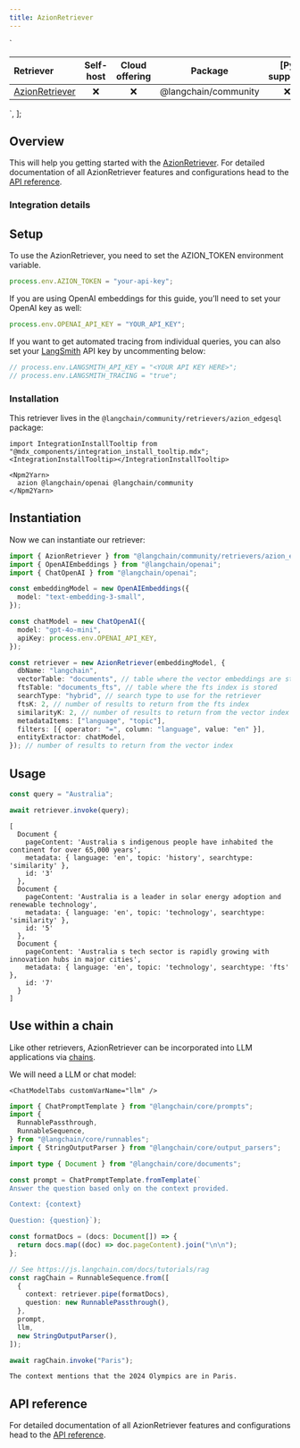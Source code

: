 ```yaml
---
title: AzionRetriever
---
```


  `
<table>
<colgroup>
<col style="width: 16%" />
<col style="width: 20%" />
<col style="width: 20%" />
<col style="width: 20%" />
<col style="width: 20%" />
</colgroup>
<thead>
<tr>
<th style="text-align: left;">Retriever</th>
<th style="text-align: center;">Self-host</th>
<th style="text-align: center;">Cloud offering</th>
<th style="text-align: center;">Package</th>
<th style="text-align: center;">[Py support]</th>
</tr>
</thead>
<tbody>
<tr>
<td style="text-align: left;"><a href="https://api.js.langchain.com/classes/_langchain_community.retrievers_azion_edgesql.AzionRetriever.html">AzionRetriever</a></td>
<td style="text-align: center;">❌</td>
<td style="text-align: center;">❌</td>
<td style="text-align: center;"><span class="citation" data-cites="langchain/community">@langchain/community</span></td>
<td style="text-align: center;">❌</td>
</tr>
</tbody>
</table>
`,
];

## Overview

This will help you getting started with the
[AzionRetriever](../../../docs/concepts/#retrievers). For detailed
documentation of all AzionRetriever features and configurations head to
the [API
reference](https://api.js.langchain.com/classes/_langchain_community.retrievers_azion_edgesql.AzionRetriever.html).

### Integration details

<div dangerouslySetInnerHTML={{ __html: quartoRawHtml[0] }} />

## Setup

To use the AzionRetriever, you need to set the AZION_TOKEN environment
variable.

```typescript
process.env.AZION_TOKEN = "your-api-key";
```

If you are using OpenAI embeddings for this guide, you’ll need to set
your OpenAI key as well:

```typescript
process.env.OPENAI_API_KEY = "YOUR_API_KEY";
```

If you want to get automated tracing from individual queries, you can
also set your [LangSmith](https://docs.smith.langchain.com/) API key by
uncommenting below:

```typescript
// process.env.LANGSMITH_API_KEY = "<YOUR API KEY HERE>";
// process.env.LANGSMITH_TRACING = "true";
```

### Installation

This retriever lives in the
`@langchain/community/retrievers/azion_edgesql` package:

```mdx-code-block
import IntegrationInstallTooltip from "@mdx_components/integration_install_tooltip.mdx";
<IntegrationInstallTooltip></IntegrationInstallTooltip>

<Npm2Yarn>
  azion @langchain/openai @langchain/community
</Npm2Yarn>
```
## Instantiation

Now we can instantiate our retriever:

```typescript
import { AzionRetriever } from "@langchain/community/retrievers/azion_edgesql";
import { OpenAIEmbeddings } from "@langchain/openai";
import { ChatOpenAI } from "@langchain/openai";

const embeddingModel = new OpenAIEmbeddings({
  model: "text-embedding-3-small",
});

const chatModel = new ChatOpenAI({
  model: "gpt-4o-mini",
  apiKey: process.env.OPENAI_API_KEY,
});

const retriever = new AzionRetriever(embeddingModel, {
  dbName: "langchain",
  vectorTable: "documents", // table where the vector embeddings are stored
  ftsTable: "documents_fts", // table where the fts index is stored
  searchType: "hybrid", // search type to use for the retriever
  ftsK: 2, // number of results to return from the fts index
  similarityK: 2, // number of results to return from the vector index
  metadataItems: ["language", "topic"],
  filters: [{ operator: "=", column: "language", value: "en" }],
  entityExtractor: chatModel,
}); // number of results to return from the vector index
```
## Usage

```typescript
const query = "Australia";

await retriever.invoke(query);
```
```text
[
  Document {
    pageContent: 'Australia s indigenous people have inhabited the continent for over 65,000 years',
    metadata: { language: 'en', topic: 'history', searchtype: 'similarity' },
    id: '3'
  },
  Document {
    pageContent: 'Australia is a leader in solar energy adoption and renewable technology',
    metadata: { language: 'en', topic: 'technology', searchtype: 'similarity' },
    id: '5'
  },
  Document {
    pageContent: 'Australia s tech sector is rapidly growing with innovation hubs in major cities',
    metadata: { language: 'en', topic: 'technology', searchtype: 'fts' },
    id: '7'
  }
]
```

## Use within a chain

Like other retrievers, AzionRetriever can be incorporated into LLM
applications via [chains](../../../docs/how_to/sequence/).

We will need a LLM or chat model:

```mdx-code-block
<ChatModelTabs customVarName="llm" />
```
```typescript
import { ChatPromptTemplate } from "@langchain/core/prompts";
import {
  RunnablePassthrough,
  RunnableSequence,
} from "@langchain/core/runnables";
import { StringOutputParser } from "@langchain/core/output_parsers";

import type { Document } from "@langchain/core/documents";

const prompt = ChatPromptTemplate.fromTemplate(`
Answer the question based only on the context provided.

Context: {context}

Question: {question}`);

const formatDocs = (docs: Document[]) => {
  return docs.map((doc) => doc.pageContent).join("\n\n");
};

// See https://js.langchain.com/docs/tutorials/rag
const ragChain = RunnableSequence.from([
  {
    context: retriever.pipe(formatDocs),
    question: new RunnablePassthrough(),
  },
  prompt,
  llm,
  new StringOutputParser(),
]);
```

```typescript
await ragChain.invoke("Paris");
```

```text
The context mentions that the 2024 Olympics are in Paris.
```

## API reference

For detailed documentation of all AzionRetriever features and
configurations head to the [API
reference](https://api.js.langchain.com/classes/_langchain_community.retrievers_azion_edgesql.AzionRetriever.html).
